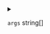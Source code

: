 
<details>
<summary>

`args`  <span class="config-field-type">string[]</span> 

</summary>

Args are optional args that will be used for the command

</details>
